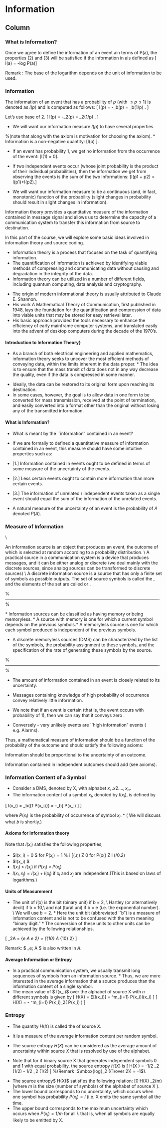 Information 
=================================

Column {.tabset}
----------------------------------

### What is Information?
Once we agree to define the information of an event ain terms of P(a), the properties (2) and (3) will be satisfied if the information in ais defined as
\[ I(a) = -log P(a)\]

 Remark : The base of the logarithm depends on the unit of information to be used.


### Information

The information of an event that has a probability of $p$ (with $\leq p \leq 1$) is denoted as $I(p)$ and is computed as follows:
\[
I(p) = -\mathrm{log}_b(p) = \mathrm{log}_b(1/p)   .
\]

Let's use base of 2.
\[
I(p) = -\mathrm{log}_2(p) = \mathrm{log}_2(1/p)   .
\]


* We will want our information measure $I(p)$ to have several properties.

%(note that along with the axiom is motivation for choosing the axiom).
 * Information is a non-negative quantity:
\[I(p) \geq 0\]. 


*  If an event has probability 1, we get no
information from the occurrence of the event: \[I(1) = 0\]. 

*  If
two independent events occur (whose joint probability is the
product of their individual probabilities), then the information
we get from observing the events is the sum of the two
informations: \[I(p1 + p2) = I(p1)+I(p2).\]

*  We will want our information measure to be a continuous
(and, in fact, monotonic) function of the probability (slight
changes in probability should result in slight changes in
information).



\textbf{Introduction : } Information theory provides a quantitative measure of the information contained in message signal and allows us to determine the capacity of a communication system to transfer this information from source to destination.

ln this part of the course, we will explore some basic ideas involved in information theory and source coding.


<p>

* Information theory is a process that focuses on the task of quantifying information. 
* The quantification of information is achieved by identifying viable methods of compressing and communicating data without causing 
and degradation in the integrity of the data. 
* Information theory can be utilized in a number of different fields, including quantum computing, 
data analysis and cryptography.

<p>


* The origin of modern informational theory is usually attributed to Claude E. Shannon.
* His work A Mathematical Theory of Communication, first published in 1948, 
lays the foundation for the quantification and compression of data into viable units that may be stored for easy retrieval later. 
* His basic approach provided the tools necessary to enhance the efficiency of early mainframe computer systems, and translated easily into 
the advent of desktop computers during the decade of the 1970’s.


#### Introduction to Information Theory}


* As a branch of both electrical engineering and applied mathematics, information theory seeks to uncover the most efficient 
methods of conveying data, within the limits inherent in the data proper. * The idea is to ensure that the mass transit of data does 
not in any way decrease the quality, even if the data is compressed in some manner. 

<p>

* Ideally, the data can be restored to its original form upon reaching its destination. 
* In some cases, however, the goal is to allow data in one form to be converted for mass transmission, 
received at the point of termination, and easily converted into a format other than the original without losing any of the transmitted information.



#### What is Information?

*  What is meant by the ``information" contained in an event?
* If we are formally to defined a quantitative measure of information contained in an event, this measure should have some intuitive properties such as:

* [1.] Information contained in events ought to be defined in terms of some measure of the uncertainty of the events.
* [2.] Less certain events ought to contain more information than more certain events.
* [3.] The information of unrelated / independent events taken as a single event should equal the sum of the information of the unrelated events.


* A natural measure of the uncertainty of an event is the probability of $A$ denoted $P(A)$.



### Measure of Information 

\textbf{1) Information sources:}\\

An information source is an object that produces an event, the outcome of which is selected at
random according to a probability distribution.  \\ \bigskip A practical source in a communication system is a
device that produces messages, and it can be either analog or discrete (we deal mainly
with the discrete sources, since analog sources can be transformed to discrete sources) \\ \bigskip A discrete information source is a
source that has only a finite set of symbols as possible outputs. The set of source symbols is called the
\textbf{\emph{source alphabet}}, and the elements of the set are called \textbf{\emph{ symbols}} or \textbf{\emph{letters}}.

%----------------------------------------------------------------------------------------------------------%

\noindent \textbf{Memory}
 * Information sources can be classified as having memory or being memoryless.
* A source with
memory is one for which a current symbol depends on the previous symbols.* A memoryless source is
one for which each symbol produced is independent of the previous symbols.

* A discrete memoryless sources (DMS) can be characterized by the list of the symbols, the
probability assignment to these symbols, and the specification of the rate of generating these symbols by the source.


%----------------------------------------------------------------------------------------------------------%

\noindent \textbf{Information content of a Discrete Memoryless Source}

* The amount of information contained in an event is closely related to its uncertainty.
* Messages containing knowledge of high probability of occurrence convey relatively little information.

* We note that if an event is certain (that is, the event occurs with probability of 1), then we can say that it conveys zero \textit{information}.

* Conversely - very unlikely events are ``high information" events ( e.g. Alarms).



<p>

Thus, a mathematical measure of information should be a function of the probability of the outcome and should satisfy the following axioms:

\item[1.] Information should be proportional to the uncertainty of an outcome.
\item[2.] Information contained in independent outcomes should add (see axioms).



### Information Content of a Symbol 


* Consider a DMS, denoted by X, with alphabet ${x,.x2. ...,x_n}$.
* The information content of a symbol
$x_l$, denoted by $I(x_i)$, is defined by

\[  I(x_i)  = \mbox{log}_b\left({1 \over P(x_i)}\right) =  -\mbox{log}_b[ P(x_i) ]  \]


where $P(x_i)$ is the probability of occurrence of symbol $x_i$. * ( We will discuss what $b$ is shortly.)



#### Axioms for Information theory 
Note that $I(x_i)$ satisfies the following properties;

* $I(x_i) = 0 $ for $P(x_i) = 1$ % i [(.r,) Z 0 for P(x() Z l (/0.2)
* $I(x_i) \geq 0 $
* $I(x_i) \; >\; I(x_j)$  if $P(x_i)\; < \; P(x_j)$
* $I(x_i, x_j)  = I(x_i) + I(x_j)$ if $x_i$ and $x_j$ are independent.(This is based on laws of logarithms.)

<p>

#### Units of Measurement 

* The unit of $I(x)$ is the bit (binary unit) if b = 2, \\ Hartley (or alternatively decit) if b = 10,\\ and nat (\emph{na}tural uni\emph{t}) if b = e (i.e. the exponential number).  \\ We will use $b = 2$. * Here the unit bit (abbreviated ``b") is a measure of information content and is not to be confused with the term \emph{\textbf{bit}} meaning "binary digit." * The conversion of these
units to other units can be achieved by the following relationships.


\[ \mbox{log}_2A = {\mbox{log}_e A \over \mbox{log} _e 2}   = {\mbox{log}_{10} A \over \mbox{log}_{10} 2}  \]

Remark: $ \mbox{log}_e\; A $ is also written $\mbox{ln}\; A$.

#### Average Information or Entropy

* In a practical communication system, we usually transmit long sequences of symbols from an
information source. * Thus, we are more interested in the average information that a source produces
than the information content of a single symbol.
* The mean value of $ I(x_i)$ over the alphabet of source X with $n$ different symbols is given by
\[ H(X) = E[I(x_i)] = \sum^m_{i=1} P(x_i)I(x_i) \]
\[ H(X) =  - \sum^m_{i=1} P(x_i)\mbox{log}_2( P(x_i) ) \mbox{        (b/symbol)}\]


### Entropy

* The quantity $H(X)$ is called the \emph{\textbf{entropy}} of source $X$. 
* It is a measure of the average information content per random symbol.
* The source entropy $H(X)$ can be considered as the average amount of uncertainty
within source $X$ that is resolved by use of the alphabet.

* Note that for if  binary source X that generates independent symbols $0$ and $1$ with equal probability, the source entropy $H(X)$ is
\[ H(X ) = -1/2 \mbox{log}_2 (1/2) - 1/2 \mbox{log}_2 (1/2) \mbox{   b/symbol}  \]
%(Remark :$\mbox{log}_2 ({1\over 2}) = -1$).

<p>

* The source entropy$ H(X)$ satisfies the following relation:
\[0 \leq H(X) \leq \mbox{log}_2(m) \]where $m$ is the size (number of symbols) of the alphabet of source X ).
*  The lower bound corresponds to no uncertainty, which occurs when one symbol has probability $P(x_i) = l$ (i.e. X emits the same symbol all the time.
* The upper bound corresponds to the maximum uncertainty which occurs when $P(x_i) = 1 /m$ for all $i$. that is, when all symbols are equally likely to be emitted by X.
 